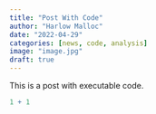 ```yaml
---
title: "Post With Code"
author: "Harlow Malloc"
date: "2022-04-29"
categories: [news, code, analysis]
image: "image.jpg"
draft: true
---
```


This is a post with executable code.

```r
1 + 1
```

